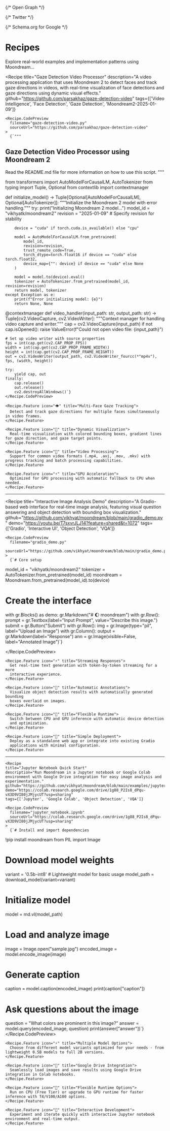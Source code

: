
<Head>
  <title>Recipes - Moondream Documentation</title>
  <meta name="description" content="Explore practical examples, optimization tips, and best practices for implementing Moondream vision AI in your applications. Learn from real-world use cases and implementation patterns." />
  <meta name="viewport" content="width=device-width, initial-scale=1" />
  
  {/* Open Graph */}
  <meta property="og:title" content="Moondream Recipes - Best Practices & Real-World Examples" />
  <meta property="og:description" content="Explore practical examples, optimization tips, and best practices for implementing Moondream vision AI in your applications. Learn from real-world use cases and implementation patterns." />
  <meta property="og:type" content="website" />
  <meta property="og:url" content="https://docs.moondream.ai/recipes" />
  
  
  {/* Twitter */}
  <meta name="twitter:card" content="summary_large_image" />
  <meta name="twitter:title" content="Moondream Recipes - Best Practices & Real-World Examples" />
  <meta name="twitter:description" content="Explore practical examples, optimization tips, and best practices for implementing Moondream vision AI in your applications. Learn from real-world use cases and implementation patterns." />
  
  
  {/* Schema.org for Google */}
  <script type="application/ld+json">
    {JSON.stringify({
      "@context": "https://schema.org",
      "@type": "TechArticle",
      "headline": "Moondream Vision AI Implementation Recipes",
      "description": "Collection of best practices and real-world examples for Moondream vision AI",
      "articleSection": "Technical Documentation",
      "keywords": "vision AI, implementation patterns, best practices, optimization, examples"
    })}
  </script>
</Head>

# Recipes

Explore real-world examples and implementation patterns using Moondream...

  <Recipe
    title="Gaze Detection Video Processor"
    description="A video processing application that uses Moondream 2 to detect faces and track gaze directions in videos, with real-time visualization of face detections and gaze directions using dynamic visual effects."
    github="https://github.com/parsakhaz/gaze-detection-video"
    tags={['Video Intelligence', 'Face Detection', 'Gaze Detection', 'Moondream2-2025-01-09']}
  >
    <Recipe.CodePreview 
      filename="gaze-detection-video.py"
      sourceUrl="https://github.com/parsakhaz/gaze-detection-video"
    >
      {`"""
Gaze Detection Video Processor using Moondream 2
------------------------------------------------
Read the README.md file for more information on how to use this script.
"""

from transformers import AutoModelForCausalLM, AutoTokenizer
from typing import Tuple, Optional
from contextlib import contextmanager

def initialize_model() -> Tuple[Optional[AutoModelForCausalLM], Optional[AutoTokenizer]]:
    """Initialize the Moondream 2 model with error handling."""
    try:
        print("Initializing Moondream 2 model...")
        model_id = "vikhyatk/moondream2"
        revision = "2025-01-09"  # Specify revision for stability
        
        device = "cuda" if torch.cuda.is_available() else "cpu"
        
        model = AutoModelForCausalLM.from_pretrained(
            model_id,
            revision=revision,
            trust_remote_code=True,
            torch_dtype=torch.float16 if device == "cuda" else torch.float32,
            device_map={"": device} if device == "cuda" else None
        )
        
        model = model.to(device).eval()
        tokenizer = AutoTokenizer.from_pretrained(model_id, revision=revision)
        return model, tokenizer
    except Exception as e:
        print(f"Error initializing model: {e}")
        return None, None

@contextmanager
def video_handler(input_path: str, output_path: str) -> Tuple[cv2.VideoCapture, cv2.VideoWriter]:
    """Context manager for handling video capture and writer."""
    cap = cv2.VideoCapture(input_path)
    if not cap.isOpened():
        raise ValueError(f"Could not open video file: {input_path}")

    # Set up video writer with source properties
    fps = int(cap.get(cv2.CAP_PROP_FPS))
    width = int(cap.get(cv2.CAP_PROP_FRAME_WIDTH))
    height = int(cap.get(cv2.CAP_PROP_FRAME_HEIGHT))
    out = cv2.VideoWriter(output_path, cv2.VideoWriter_fourcc(*"mp4v"), fps, (width, height))
    
    try:
        yield cap, out
    finally:
        cap.release()
        out.release()
        cv2.destroyAllWindows()`}
    </Recipe.CodePreview>

    <Recipe.Feature icon="👁️" title="Multi-Face Gaze Tracking">
      Detect and track gaze directions for multiple faces simultaneously in video frames.
    </Recipe.Feature>

    <Recipe.Feature icon="🎨" title="Dynamic Visualization">
      Real-time visualization with colored bounding boxes, gradient lines for gaze direction, and gaze target points.
    </Recipe.Feature>

    <Recipe.Feature icon="🎥" title="Video Processing">
      Support for common video formats (.mp4, .avi, .mov, .mkv) with progress tracking and batch processing capabilities.
    </Recipe.Feature>

    <Recipe.Feature icon="⚡" title="GPU Acceleration">
      Optimized for GPU processing with automatic fallback to CPU when needed.
    </Recipe.Feature>

  </Recipe>

  ---

  <Recipe
    title="Interactive Image Analysis Demo"
    description="A Gradio-based web interface for real-time image analysis, featuring visual question answering and object detection with bounding box visualization."
    github="https://github.com/vikhyat/moondream/blob/main/gradio_demo.py"
    demo="https://youtu.be/T7sxvrJLJ14?feature=shared&t=1072"
    tags={['Gradio', 'Interactive UI', 'Object Detection', 'VQA']}
  >
    <Recipe.CodePreview 
      filename="gradio_demo.py"
      sourceUrl="https://github.com/vikhyat/moondream/blob/main/gradio_demo.py"
    >
      {`# Core setup
model_id = "vikhyatk/moondream2"
tokenizer = AutoTokenizer.from_pretrained(model_id)
moondream = Moondream.from_pretrained(model_id).to(device)

# Create the interface

with gr.Blocks() as demo: gr.Markdown("# 🌔 moondream") with gr.Row(): prompt = gr.Textbox(label="Input Prompt", value="Describe this image.") submit = gr.Button("Submit") with
gr.Row(): img = gr.Image(type="pil", label="Upload an Image") with gr.Column(): output = gr.Markdown(label="Response") ann = gr.Image(visible=False, label="Annotated Image")`}

</Recipe.CodePreview>

    <Recipe.Feature icon="⚡️" title="Streaming Responses">
      Get real-time text generation with token-by-token streaming for a more
      interactive experience.
    </Recipe.Feature>

    <Recipe.Feature icon="🎯" title="Automatic Annotations">
      Visualize object detection results with automatically generated bounding
      boxes overlaid on images.
    </Recipe.Feature>

    <Recipe.Feature icon="🔄" title="Flexible Runtime">
      Switch between CPU and GPU inference with automatic device detection
      and optimization.
    </Recipe.Feature>

    <Recipe.Feature icon="🚀" title="Simple Deployment">
      Deploy as a standalone web app or integrate into existing Gradio
      applications with minimal configuration.
    </Recipe.Feature>

  </Recipe>

  ---
    <Recipe
    title="Jupyter Notebook Quick Start"
    description="Run Moondream in a Jupyter notebook or Google Colab environment with Google Drive integration for easy image analysis and experimentation."
    github="https://github.com/vikhyat/moondream/blob/main/examples/jupyter_notebook.ipynb"
    demo="https://colab.research.google.com/drive/1g88_P2Is8_dPqu-vX3D9VI80jJMjycUT?usp=sharing"
    tags={['Jupyter', 'Google Colab', 'Object Detection', 'VQA']}
  >
    <Recipe.CodePreview 
      filename="jupyter_notebook.ipynb"
      sourceUrl="https://colab.research.google.com/drive/1g88_P2Is8_dPqu-vX3D9VI80jJMjycUT?usp=sharing"
    >
      {`# Install and import dependencies
!pip install moondream
from PIL import Image

# Download model weights
variant = '0.5b-int8'  # Lightweight model for basic usage
model_path = download_model(variant=variant)

# Initialize model
model = md.vl(model_path)

# Load and analyze image
image = Image.open("sample.jpg")
encoded_image = model.encode_image(image)

# Generate caption
caption = model.caption(encoded_image)
print(caption["caption"])

# Ask questions about the image
question = "What colors are prominent in this image?"
answer = model.query(encoded_image, question)
print(answer["answer"])`}
    </Recipe.CodePreview>

    <Recipe.Feature icon="⚡️" title="Multiple Model Options">
      Choose from different model variants optimized for your needs - from lightweight 0.5B models to full 2B versions.
    </Recipe.Feature>

    <Recipe.Feature icon="🎯" title="Google Drive Integration">
      Seamlessly load images and save results using Google Drive integration in Colab notebooks.
    </Recipe.Feature>

    <Recipe.Feature icon="🔄" title="Flexible Runtime Options">
      Run on CPU (Free Tier) or upgrade to GPU runtime for faster inference with T4/V100/A100 options.
    </Recipe.Feature>

    <Recipe.Feature icon="🚀" title="Interactive Development">
      Experiment and iterate quickly with interactive Jupyter notebook environment and real-time output.
    </Recipe.Feature>

  </Recipe>
